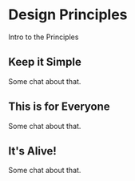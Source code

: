 
<Meta title="Design System|Design Principles" />

# Design Principles

Intro to the Principles

## Keep it Simple

Some chat about that.

## This is for Everyone

Some chat about that.

## It's Alive!

Some chat about that.
